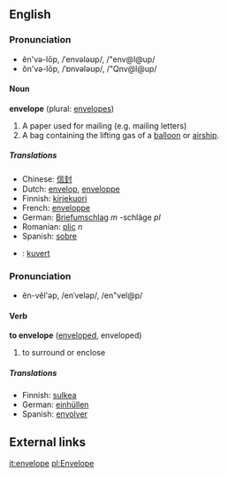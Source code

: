 ==English==
===Pronunciation===
*ĕn'və-lōp, /ˈenvələʊp/, /"env@l@up/
*ŏn'və-lōp, /ˈɒnvələʊp/, /"Qnv@l@up/

====Noun====

'''envelope''' (plural: [[envelopes]])

#A paper used for mailing (e.g. mailing letters)
#A bag containing the lifting gas of a [[balloon]] or [[airship]].

=====Translations=====

*Chinese: [[信封]]
*Dutch: [[envelop]], [[enveloppe]]
*Finnish: [[kirjekuori]]
*French: [[enveloppe]]
*German: [[Briefumschlag]] ''m'' -schläge ''pl''
*Romanian: [[plic]] ''n''
*Spanish: [[sobre]]
*{{sv}}: [[kuvert]]

===Pronunciation===

*ĕn-vĕl'əp, /enˈveləp/, /en"vel@p/

====Verb====

'''to envelope''' ([[enveloped]], enveloped)

# to surround or enclose

=====Translations=====

*Finnish: [[sulkea]]
*German: [[einhüllen]]
*Spanish: [[envolver]]

== External links ==

{{wikipedia}}

[[it:envelope]]
[[pl:Envelope]]